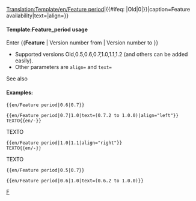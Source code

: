 <noinclude>[[Translation:Template/en/Feature period]]</noinclude><noinclude></noinclude><includeonly>{{en/VersionBox|{{#ifeq: {{{1|}}}|Old|0|{{{1|}}}}}|{{#ifeq: {{{2|}}}|Old|0|{{{2|}}}}}|caption=Feature availability|text={{{text|}}}|align={{{align|center}}}}}</includeonly><noinclude>

====Template:Feature_period usage====
Enter <nowiki>{{</nowiki>'''Feature'''<nowiki> | Version number from | Version number to }}</nowiki>
*Supported versions Old,0.5,0.6,0.7,1.0,1.1,1.2 (and others can be added easily).
*Other parameters are <code>align=</code> and <code>text=</code>
See also {{en/S|en/Feature}}

====Examples:====
<pre>{{en/Feature period|0.6|0.7}}</pre>
{{en/Feature period|0.6|0.7}}
<pre>{{en/Feature period|0.7|1.0|text=(0.7.2 to 1.0.0)|align="left"}}
TEXTO{{en/-}}</pre>
{{en/Feature period|0.7|1.0|text=(0.7.2 to 1.0.0)|align="left"}}
TEXTO{{en/-}}
<pre>{{en/Feature period|1.0|1.1|align="right"}}
TEXTO{{en/-}}</pre>
{{en/Feature period|1.0|1.1|align="right"}}
TEXTO{{en/-}}
<pre>{{en/Feature period|0.5|0.7}}</pre>
{{en/Feature period|0.5|0.7}}
<pre>{{en/Feature period|0.6|1.0|text=(0.6.2 to 1.0.0)}}</pre>
{{en/Feature period|0.6|1.0|text=(0.6.2 to 1.0.0)}}


[[Category:en/Templates|F]]
</noinclude>